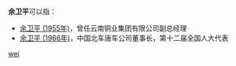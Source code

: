 '''余卫平'''可以指：
* [[余卫平_(1955年)|余卫平 (1955年)]]，曾任云南铜业集团有限公司副总经理
* [[余卫平_(1966年)|余卫平 (1966年)]]，中国北车唐车公司董事长，第十二届全国人大代表

{{disambig}}

[[Category:三字余姓人名消歧义|wei]]